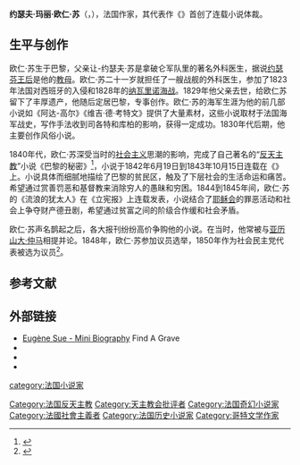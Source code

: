{{NoteTA
|G1=法國地名
}}
{{Infobox writer <!-- For more information see [[:Template:Infobox_Writer/doc|:Template:Infobox Writer/doc]]. --> 
| name          = 欧仁·苏
| image         = GabrielLepaulleEugeneSue.JPG
| caption       = 
| pseudonym     = 
| birth_name    = 约瑟夫·玛丽·欧仁·苏
| birth_date    = {{Birth date|1804|01|20}}
| birth_place   = 巴黎
| death_date    = {{Death date and age|1857|08|03|1804|01|20}}
| death_place   = [[萨丁尼亚王国|萨丁尼亚王国]][[舊阿訥西|舊阿訥西]]
| resting_place = [[阿讷西|阿讷西]]Loverchy Cemetery
| occupation    = 小说家
| language      = 法语
| nationality   = 法国
| ethnicity     = 
| education     = [[康多賽中學|康多賽中學]]
| alma_mater    = 
| period        = 1830–1857
| genre         = 
| subject       = 
| movement      = [[浪漫主义|浪漫主义]]
| notableworks  = 《{{le|巴黎的秘密|The Mysteries of Paris}}》<br>《{{le|流浪的猶太人 (小說)|The Wandering Jew (Sue novel)|流浪的猶太人}}》
| spouse        = 
| partner       = 
| children      = 
| awards        = [[法国荣誉军团勋章|法国荣誉军团勋章]]
| signature     = 
| module        =
}}
'''约瑟夫·玛丽·欧仁·苏'''（{{lang-fr|Joseph Marie Eugène Sue}}，{{bd|1804年|1月20日|1857年|8月3日}}），法国作家，其代表作《{{le|巴黎的秘密|The Mysteries of Paris}}》首创了连载小说体裁。

==生平与创作==
欧仁·苏生于巴黎，父亲让-约瑟夫·苏是拿破仑军队里的著名外科医生，据说[[约瑟芬·德·博阿尔内|约瑟芬王后]]是他的[[教母|教母]]。欧仁·苏二十一岁就担任了一艘战舰的外科医生，参加了1823年法国对西班牙的入侵和1828年的[[纳瓦里诺海战|纳瓦里诺海战]]。1829年他父亲去世，给欧仁苏留下了丰厚遗产，他随后定居巴黎，专事创作。欧仁·苏的海军生涯为他的前几部小说如《阿达-高尔》《维吉·德·考特文》提供了大量素材，这些小说取材于法国海军战史，写作手法收到司各特和库柏的影响，获得一定成功。1830年代后期，他主要创作风俗小说。

1840年代，欧仁·苏深受当时的[[社会主义|社会主义]]思潮的影响，完成了自己著名的“[[反天主教|反天主教]]”小说《巴黎的秘密》<ref>{{cite book|author=McGreevy, John|title=Catholicism and American Freedom|publisher=Norton and Co., |location=New York|year=2003|pages=22-23}}</ref>，小说于1842年6月19日到1843年10月15日连载在《{{le|辯論報|Journal des débats}}》上。小说具体而细腻地描绘了巴黎的贫民区，触及了下层社会的生活命运和痛苦。希望通过赏善罚恶和基督教来消除穷人的愚昧和穷困。1844到1845年间，欧仁·苏的《流浪的犹太人》在《立宪报》上连载发表，小说结合了[[耶稣会|耶稣会]]的罪恶活动和社会上争夺财产德丑剧，希望通过贫富之间的阶级合作缓和社会矛盾。

欧仁·苏声名鹊起之后，各大报刊纷纷高价争购他的小说。在当时，他常被与[[亚历山大·仲马|亚历山大·仲马]]相提并论。1848年，欧仁·苏参加议员选举，1850年作为社会民主党代表被选为议员<ref>{{cite book|author=张英伦主编|title=外国名作家传（中）|publisher=中国社会科学出版社|location=北京|year=1980|pages=405-409}}</ref>。

==参考文献==
<references/>

==外部链接==
{{commons|Eugène Sue|Eugène Sue}}
* [http://www.findagrave.com/cgi-bin/fg.cgi?page=gr&GScid=2626767&GRid=101664503& Eugène Sue - Mini Biography] Find A Grave
* {{Gutenberg author |id=1186}}
* {{Internet Archive author |sname=Eugène Sue |sopt=t}}
* {{Librivox author |id=2827}}

{{Authority control}}
{{DEFAULTSORT:Sue, Eugene}}
[[category:法国小说家|category:法国小说家]]
[[Category:法国反天主教|Category:法国反天主教]]
[[Category:天主教会批评者|Category:天主教会批评者]]
[[Category:法国奇幻小说家|Category:法国奇幻小说家]]
[[Category:法國社會主義者|Category:法國社會主義者]]
[[Category:法国历史小说家|Category:法国历史小说家]]
[[Category:哥特文学作家|Category:哥特文学作家]]